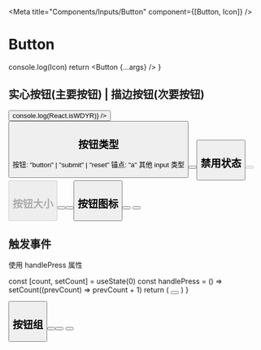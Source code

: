 
<Meta title="Components/Inputs/Button" component={[Button, Icon]} />

# Button

  console.log(Icon)
  return <Button {...args} />
}

## 实心按钮(主要按钮) | 描边按钮(次要按钮)

<Canvas>
  <Story name="primary">
    <Button primary label="primary" handlePress={() => console.log(React.isWDYR)} />
    <Button label="secondary" />
  </Story>
</Canvas>

## 按钮类型

按钮: "button" | "submit" | "reset"
锚点: "a"
其他 input 类型

<Canvas>
  <Story name="button-type" style={`display: inline-flex;`}>
    <Button primary label="submit" type="submit" />
    <Button label="anchor" href="#" />
  </Story>
</Canvas>

## 禁用状态

<Canvas>
  <Story name="disabled-button">
    <Button primary disabled label="primary" />
    <Button disabled label="secondary" />
  </Story>
</Canvas>

## 按钮大小

<Canvas>
  <Story name="button-size">
    <Button label="small" size="sm" />
    <Button label="medium" size="md" />
    <Button label="large" size="lg" />
  </Story>
</Canvas>

## 按钮图标


<Canvas>
  <Story name="icon-button">
    <Button size="sm">
      <Icon iconSrc={camIcon.url} label="Cam" {...arrowPreset({ direction: "down" })} />
    </Button>
    <Button primary size="sm">
      <Icon iconSrc={camIcon.url} label="Cam" />
    </Button>
  </Story>
</Canvas>

## 触发事件

使用 handlePress 属性


  const [count, setCount] = useState(0)
  const handlePress = () => setCount((prevCount) => prevCount + 1)
  return (
    <Button handlePress={handlePress} size="md" primary>
      <Icon iconSrc={historyIcon.url} size="sm" label={count} />
    </Button>
  )
}

<Canvas>
  <Story name="press-event">
    <PressExp />
    <Button loading primary />
  </Story>
</Canvas>

## 按钮组


<Canvas>
  <Story name="button-group">
    <ButtonGroup>
      <Button primary />
      <Button>
        <Icon iconSrc={arrowIcon.url} label="菜单" {...arrowPreset({ direction: "down" })} size="sm" />
      </Button>
      <Button primary />
    </ButtonGroup>
  </Story>
</Canvas>
